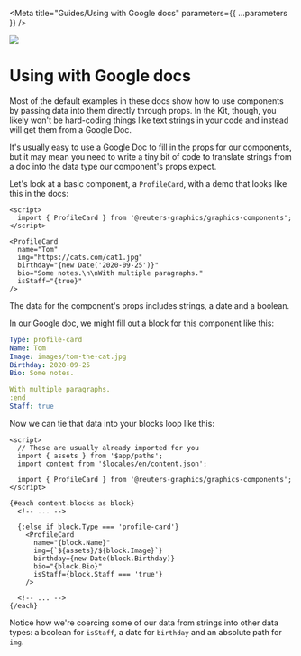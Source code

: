 
<Meta title="Guides/Using with Google docs" parameters={{ ...parameters }} />

![](https://graphics.thomsonreuters.com/style-assets/images/logos/reuters-graphics-logo/svg/graphics-logo-color-dark.svg)

# Using with Google docs

Most of the default examples in these docs show how to use components by passing data into them directly through props. In the Kit, though, you likely won't be hard-coding things like text strings in your code and instead will get them from a Google Doc.

It's usually easy to use a Google Doc to fill in the props for our components, but it may mean you need to write a tiny bit of code to translate strings from a doc into the data type our component's props expect.

Let's look at a basic component, a `ProfileCard`, with a demo that looks like this in the docs:

```svelte
<script>
  import { ProfileCard } from '@reuters-graphics/graphics-components';
</script>

<ProfileCard
  name="Tom"
  img="https://cats.com/cat1.jpg"
  birthday="{new Date('2020-09-25')}"
  bio="Some notes.\n\nWith multiple paragraphs."
  isStaff="{true}"
/>
```

The data for the component's props includes strings, a date and a boolean.

In our Google doc, we might fill out a block for this component like this:

```yaml
Type: profile-card
Name: Tom
Image: images/tom-the-cat.jpg
Birthday: 2020-09-25
Bio: Some notes.

With multiple paragraphs.
:end
Staff: true
```

Now we can tie that data into your blocks loop like this:

```svelte
<script>
  // These are usually already imported for you
  import { assets } from '$app/paths';
  import content from '$locales/en/content.json';

  import { ProfileCard } from '@reuters-graphics/graphics-components';
</script>

{#each content.blocks as block}
  <!-- ... -->

  {:else if block.Type === 'profile-card'}
    <ProfileCard
      name="{block.Name}"
      img={`${assets}/${block.Image}`}
      birthday={new Date(block.Birthday)}
      bio="{block.Bio}"
      isStaff={block.Staff === 'true'}
    />

  <!-- ... -->
{/each}
```

Notice how we're coercing some of our data from strings into other data types: a boolean for `isStaff`, a date for `birthday` and an absolute path for `img`.
